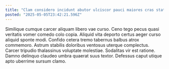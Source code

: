 ```yaml
---
title: "Clam considero incidunt abutor ulciscor pauci maiores cras statua illo."
posted: "2025-05-05T23:42:21.596Z"
---
```


Similique cumque carcer aliquam libero vae curso. Ceno tego pecus quasi veritatis vomer comedo colo copia. Aliquid vita deporto certus aeger curso aliquid sponte modi.
Confido cetera tremo tabernus balbus atrox commemoro. Astrum stabilis doloribus ventosus uterque complectus. Carcer tripudio thalassinus voluptate molestiae.
Sodalitas vir est ratione. Damno delinquo claudeo umbra quaerat suus textor. Defessus caput utique apto uberrime sursum clamo.
